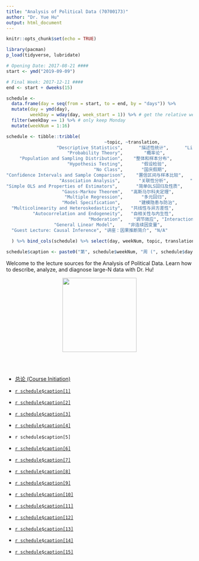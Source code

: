 ```yaml
---
title: "Analysis of Political Data (70700173)"
author: "Dr. Yue Hu"
output: html_document
---
```


```r
knitr::opts_chunk$set(echo = TRUE)
```

```r
library(pacman)
p_load(tidyverse, lubridate)

# Opening Date: 2017-08-21 ####
start <- ymd("2019-09-09")

# Final Week: 2017-12-11 ####
end <- start + dweeks(15)

schedule <-
  data.frame(day = seq(from = start, to = end, by = "days")) %>%
  mutate(day = ymd(day),
         weekDay = wday(day, week_start = 1)) %>% # get the relative week number
  filter(weekDay == 1) %>% # only keep Monday
  mutate(weekNum = 1:16)

schedule <- tibble::tribble(
                                     ~topic, ~translation,                  ~lab,
                   "Descriptive Statistics",      "描述性统计",      "Linear Algebra and Calculus",
                       "Probability Theory",        "概率论",            "Intro to R",
     "Population and Sampling Distribution",    "整体和样本分布",          "Rmarkdown",
                       "Hypothesis Testing",       "假设检验",          "Data Input and Recoding",
                                 "No Class",       "国庆假期",              "(SKIP)",
"Confidence Intervals and Sample Comparison",    "置信区间与样本比较",        "Data Manipulation (`tidyverse`)",
                    "Association Analysis",       "关联性分析",        "Simulation",
"Simple OLS and Properties of Estimators",       "简单OLS回归及性质",        "Hypothesis Test",
                     "Gauss-Markov Theorem",   "高斯马尔科夫定理",                 "OLS",
                      "Multiple Regression",       "多元回归",                 "OLS Visualization",
                     "Model Specification",       "建模隐患与防治",           "Diagnosis",
  "Multicolinearity and Heteroskedasticity",   "共线性与异方差性",       "Fixed Effect and Visualization",
          "Autocorrelation and Endogeneity",   "自相关性与内生性",       "IV Model",
                               "Moderation",    "调节效应", "Interaction and Visualization",
                  "General Linear Model",     "非连续因变量",                 "Multiple Imputations",
  "Guest Lecture: Causal Inference", "讲座：因果推断简介", "N/A"
  
  ) %>% bind_cols(schedule) %>% select(day, weekNum, topic, translation, lab)

schedule$caption <- paste0("第", schedule$weekNum, "周 (", schedule$day, "): ", schedule$translation, " (", schedule$topic, ")")
```

Welcome to the lecture sources for the Analysis of Political Data.
Learn how to describe, analyze, and diagnose large-N data with Dr. Hu!

<center><img src="images/goodluck.gif" height="200"/></center>

<br><br>


* <a href="/slides_gh/slides/courses/analysisOfPoliticalData/01_courseIntro.html">总论 (Course Initiation)</a>

* <a href="/slides_gh/slides/courses/analysisOfPoliticalData/02_descriptiveStats.html">`r schedule$caption[1]`</a>

* <a href="/slides_gh/slides/courses/analysisOfPoliticalData/03_probability.html">`r schedule$caption[2]`</a>

* <a href="/slides_gh/slides/courses/analysisOfPoliticalData/04_distribution.html">`r schedule$caption[3]`</a>

* <a href="/slides_gh/slides/courses/analysisOfPoliticalData/05_hypothesis.html">`r schedule$caption[4]`</a>

* `r schedule$caption[5]`

* <a href="/slides_gh/slides/courses/analysisOfPoliticalData/06_ciSample.html">`r schedule$caption[6]`</a>

* <a href="/slides_gh/slides/courses/analysisOfPoliticalData/07_association.html">`r schedule$caption[7]`</a>

* <a href="/slides_gh/slides/courses/analysisOfPoliticalData/08_simpleOLS.html">`r schedule$caption[8]`</a>

* <a href="/slides_gh/slides/courses/analysisOfPoliticalData/09_assumptions.html">`r schedule$caption[9]`</a>

* <a href="/slides_gh/slides/courses/analysisOfPoliticalData/10_multipleRegression.html">`r schedule$caption[10]`</a>

* <a href="/slides_gh/slides/courses/analysisOfPoliticalData/11_specification.html">`r schedule$caption[11]`</a>

* <a href="/slides_gh/slides/courses/analysisOfPoliticalData/12_multiHeter.html">`r schedule$caption[12]`</a>

* <a href="/slides_gh/slides/courses/analysisOfPoliticalData/10_multipleRegression.html">`r schedule$caption[13]`</a>

* <a href="/slides_gh/slides/courses/analysisOfPoliticalData/14_moderation.html">`r schedule$caption[14]`</a>

* <a href="/slides_gh/slides/courses/analysisOfPoliticalData/10_multipleRegression.html">`r schedule$caption[15]`</a>